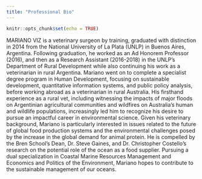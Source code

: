 ```yaml
---
title: "Professional Bio"
---
```


```r
knitr::opts_chunk$set(echo = TRUE)
```


MARIANO VIZ is a veterinary surgeon by training, graduated with distinction in 2014 from the National University of La Plata (UNLP) in Buenos Aires, Argentina. Following graduation, he worked as an Ad Honorem Professor (2016), and then as a Research Assistant (2016-2018) in the UNLP’s Department of Rural Development while also continuing his work as a veterinarian in rural Argentina. Mariano went on to complete a specialist degree program in Human Development, focusing on sustainable development, quantitative information systems, and public policy analysis, before working abroad as a veterinarian in rural Australia. His firsthand experience as a rural vet, including witnessing the impacts of major floods on Argentinian agricultural communities and wildfires on Australia’s human and wildlife populations, increasingly led him to recognize his desire to pursue an impactful career in environmental science. Given his veterinary background, Mariano is particularly interested in issues related to the future of global food production systems and the environmental challenges posed by the increase in the global demand for animal protein. He is compelled by the Bren School's Dean, Dr. Steve Gaines, and Dr. Christopher Costello's research on the potential role of the ocean as a food supplier. Pursuing a dual specialization in Coastal Marine Resources Management and Economics and Politics of the Environment, Mariano hopes to contribute to the sustainable management of our oceans.
